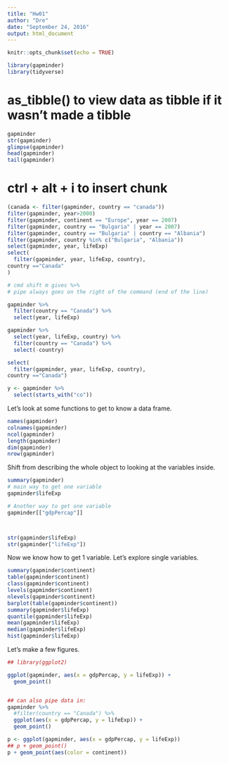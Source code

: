 ```yaml
---
title: "Hw01"
author: "Dre"
date: "September 24, 2016"
output: html_document
---
```


```r
knitr::opts_chunk$set(echo = TRUE)
```


```r
library(gapminder)
library(tidyverse)
```
# as_tibble() to view data as tibble if it wasn't made a tibble
```r
gapminder
str(gapminder)
glimpse(gapminder)
head(gapminder)
tail(gapminder)
```

# ctrl + alt + i to insert chunk

```r
(canada <- filter(gapminder, country == "canada"))
filter(gapminder, year>2000)
filter(gapminder, continent == "Europe", year == 2007)
filter(gapminder, country == "Bulgaria" | year == 2007)
filter(gapminder, country == "Bulgaria" | country == "Albania")
filter(gapminder, country %in% c("Bulgaria", "Albania"))
select(gapminder, year, lifeExp)
select(
  filter(gapminder, year, lifeExp, country), 
country =="Canada"
) 

```
```r
# cmd shift m gives %>%
# pipe always goes on the right of the command (end of the line)

gapminder %>% 
  filter(country == "Canada") %>% 
  select(year, lifeExp)

gapminder %>% 
  select(year, lifeExp, country) %>% 
  filter(country == "Canada") %>% 
  select(-country)

select(
  filter(gapminder, year, lifeExp, country), 
country =="Canada") 

y <- gapminder %>% 
  select(starts_with("co"))

```

Let's look at some functions to get to know a data frame.

```r
names(gapminder)
colnames(gapminder)
ncol(gapminder)
length(gapminder)
dim(gapminder)
nrow(gapminder)
```

Shift from describing the whole object to looking at the variables inside.

```r
summary(gapminder)
# main way to get one variable
gapminder$lifeExp

# Another way to get one variable
gapminder[["gdpPercap"]]



str(gapminder$lifeExp)
str(gapminder["lifeExp"])

```

Now we know how to get 1 variable. Let's explore single variables.

```r
summary(gapminder$continent)
table(gapminder$continent)
class(gapminder$continent)
levels(gapminder$continent)
nlevels(gapminder$continent)
barplot(table(gapminder$continent))
summary(gapminder$lifeExp)
quantile(gapminder$lifeExp)
mean(gapminder$lifeExp)
median(gapminder$lifeExp)
hist(gapminder$lifeExp)
```

Let's make a few figures.

```r
## library(ggplot2)

ggplot(gapminder, aes(x = gdpPercap, y = lifeExp)) +
  geom_point()


## can also pipe data in:
gapminder %>% 
  #filter(country == "Canada") %>% 
  ggplot(aes(x = gdpPercap, y = lifeExp)) +
  geom_point()

p <- ggplot(gapminder, aes(x = gdpPercap, y = lifeExp))
## p + geom_point()
p + geom_point(aes(color = continent))
```

 
